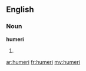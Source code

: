 ==English==

===Noun===
'''humeri'''

# {{anatomy}} {{plural of|[[humerus]]}}

[[ar:humeri]]
[[fr:humeri]]
[[my:humeri]]